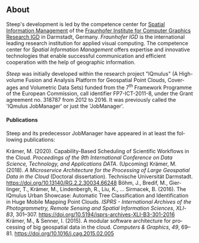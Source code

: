 
## About

Steep's development is led by the competence center for
[Spatial Information Management](https://igd.fraunhofer.de/en/competences/technologies/spatial-information-management)
of the [Fraunhofer Institute for Computer Graphics Research IGD](https://igd.fraunhofer.de/)
in Darmstadt, Germany. *Fraunhofer IGD* is the international leading research
institution for applied visual computing. The competence center for *Spatial
Information Management* offers expertise and innovative technologies that
enable successful communication and efficient cooperation with the help of
geographic information.

*Steep* was ini­tially de­veloped within the re­search pro­ject "IQmu­lus" (A
High-volume Fu­sion and Ana­lysis Plat­form for Geo­spa­tial Point Clouds, Cov­er­ages
and Volu­met­ric Data Sets) fun­ded from the 7<sup>th</sup> Frame­work Pro­gramme of the
European Com­mis­sion, call iden­ti­fier FP7-ICT-2011-8, un­der the Grant agree­ment
no. 318787 from 2012 to 2016. It was pre­vi­ously called the 'IQmu­lus Job­Man­ager'
or just the 'Job­Man­ager'.

#### Publications

Steep and its predecessor JobManager have ap­peared in at least the fol­low­ing
pub­lic­a­tions:

<Research>
  <ResearchItem image="https://michelkraemer.com/images/research/20-03.jpg">
    Krämer, M. (2020). Capability-Based Scheduling of Scientific Workflows in the Cloud. <i>Proceedings of the 9th International Conference on Data Science, Technology, and Applications DATA</i>. (Upcoming)
  </ResearchItem>
  <ResearchItem image="https://michelkraemer.com/images/research/18-01.jpg"
      pdf="https://michelkraemer.com/publications/2018/Kraemer,%20M.%20(2018).%20A%20Microservice%20Architecture%20for%20the%20Processing%20of%20Large%20Geospatial%20Data%20in%20the%20Cloud.pdf">
    Krämer, M. (2018). <i>A Mi­croservice Ar­chi­tec­ture for the Pro­cessing of Large Geo­spa­tial Data in the Cloud</i> (Doc­toral dis­ser­ta­tion). Tech­nis­che Uni­versität Darm­stadt. <a href="https://doi.org/10.13140/RG.2.2.30034.66248">ht­tps://​doi.org/​10.13140/​RG.2.2.30034.66248</a>
  </ResearchItem>
  <ResearchItem image="https://michelkraemer.com/images/research/16-01.jpg"
      pdf="https://michelkraemer.com/publications/2016/Boehm,%20Bredif,%20Gierlinger,%20Kraemer,%20Lindenbergh,%20Liu,%20Michel,%20Sirmacek%20-%20The%20IQmulus%20Urban%20Showcase%20-%20Automatic%20Tree%20Classification%20and%20Identification%20in%20Huge%20Mobile%20Mapping%20Point%20Clouds.pdf">
    Böhm, J., Bredif, M., Gi­er­linger, T., Krämer, M., Linden­bergh, R., Liu, K., … Sir­ma­cek, B. (2016). The IQmu­lus Urban Show­case: Auto­matic Tree Clas­si­fic­a­tion and Iden­ti­fic­a­tion in Huge Mo­bile Map­ping Point Clouds. <i>IS­PRS - In­ter­na­tional Archives of the Pho­to­gram­metry, Re­mote Sens­ing and Spa­tial In­form­a­tion Sci­ences</i>, <i>XLI</i>-<i>B3</i>, 301–307. <a href="https://doi.org/10.5194/isprs-archives-XLI-B3-301-2016">ht­tps://​doi.org/​10.5194/​is­prs-archives-XLI-B3-301-2016</a>
  </ResearchItem>
  <ResearchItem image="https://michelkraemer.com/images/research/15-04.jpg">
    Krämer, M., &amp; Sen­ner, I. (2015). A mod­u­lar soft­ware ar­chi­tec­ture for pro­cessing of big geo­spa­tial data in the cloud. <i>Com­puters &amp; Graph­ics</i>, <i>49</i>, 69–81. <a href="https://doi.org/10.1016/j.cag.2015.02.005">ht­tps://​doi.org/​10.1016/​j.cag.2015.02.005</a>
  </ResearchItem>
</Research>
